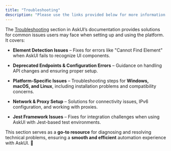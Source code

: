```yaml
---
title: "Troubleshooting"
description: "Please use the links provided below for more information."
---
```


The [Troubleshooting](https://docs.askui.com/docs/category/troubleshooting) section in AskUI’s documentation provides solutions for common issues users may face when setting up and using the platform. It covers:

* **Element Detection Issues** – Fixes for errors like "Cannot Find Element" when AskUI fails to recognize UI components.

* **Deprecated Endpoints & Configuration Errors** – Guidance on handling API changes and ensuring proper setup.

* **Platform-Specific Issues** – Troubleshooting steps for **Windows, macOS, and Linux**, including installation problems and compatibility concerns.

* **Network & Proxy Setup** – Solutions for connectivity issues, IPv6 configuration, and working with proxies.

* **Jest Framework Issues** – Fixes for integration challenges when using AskUI with Jest-based test environments.

This section serves as a **go-to resource** for diagnosing and resolving technical problems, ensuring a **smooth and efficient** automation experience with AskUI. 🚀
